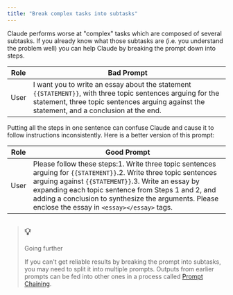 ```yaml
---
title: "Break complex tasks into subtasks"
---
```


Claude performs worse at "complex" tasks which are composed of several subtasks. If you already know what those subtasks are (i.e. you understand the problem well) you can help Claude by breaking the prompt down into steps.

| Role | Bad Prompt                                                                                                                                                                                              |
| ---- | ------------------------------------------------------------------------------------------------------------------------------------------------------------------------------------------------------- |
| User | I want you to write an essay about the statement `{{STATEMENT}}`, with three topic sentences arguing for the statement, three topic sentences arguing against the statement, and a conclusion at the end. |

Putting all the steps in one sentence can confuse Claude and cause it to follow instructions inconsistently. Here is a better version of this prompt:

| Role | Good Prompt                                                                                                                                                                                                                                                                                                                      |
| ---- | -------------------------------------------------------------------------------------------------------------------------------------------------------------------------------------------------------------------------------------------------------------------------------------------------------------------------------- |
| User | Please follow these steps:1\. Write three topic sentences arguing for `{{STATEMENT}}`.2\. Write three topic sentences arguing against `{{STATEMENT}}`.3\. Write an essay by expanding each topic sentence from Steps 1 and 2, and adding a conclusion to synthesize the arguments. Please enclose the essay in `<essay></essay>` tags. |

> ## 💡
> 
> Going further
> 
> If you can't get reliable results by breaking the prompt into subtasks, you may need to split it into multiple prompts. Outputs from earlier prompts can be fed into other ones in a process called [Prompt Chaining](/claude/docs/prompt-chaining).